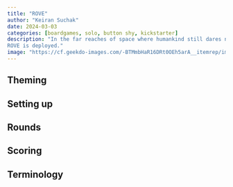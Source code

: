 ```yaml
---
title: "ROVE"
author: "Keiran Suchak"
date: 2024-03-03
categories: [boardgames, solo, button shy, kickstarter]
description: "In the far reaches of space where humankind still dares not go, a
ROVE is deployed."
image: "https://cf.geekdo-images.com/-BTMmbHaR16DRt0OEh5arA__itemrep/img/pExHgxOLM7ypdg4mSeHi0PbvXus=/fit-in/246x300/filters:strip_icc()/pic6494257.png"
---
```


## Theming

## Setting up

## Rounds

## Scoring

## Terminology


